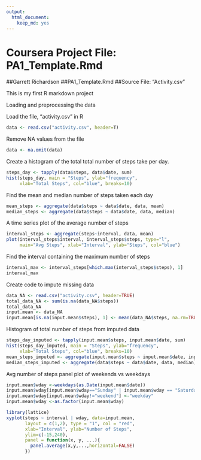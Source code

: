 ```yaml
---
output: 
  html_document: 
    keep_md: yes
---
```

Coursera Project File: PA1_Template.Rmd
========================
##Garrett Richardson
##PA1_Template.Rmd
##Source File: "Activity.csv"

This is my first R markdown project

Loading and preprocessing the data

Load the file, "activity.csv" in R
```r
data <- read.csv("activity.csv", header=T)
```

Remove NA values from the file
```r
data <- na.omit(data)
```

Create a histogram of the total total number of steps take per day.
```r
steps_day <- tapply(data$steps, data$date, sum)
hist(steps_day, main = "Steps", ylab="frequency", 
     xlab="Total Steps", col="blue", breaks=10)
```


Find the mean and median number of steps taken each day
```r
mean_steps <- aggregate(data$steps ~ data$date, data, mean)
median_steps <- aggregate(data$steps ~ data$date, data, median)
```

A time series plot of the average number of steps
```r
interval_steps <- aggregate(steps~interval, data, mean)
plot(interval_steps$interval, interval_steps$steps, type="l", 
     main="Avg Steps", xlab="Interval", ylab="Steps", col="blue")
```

Find the interval containing the maximum number of steps
```r
interval_max <- interval_steps[which.max(interval_steps$steps), 1]
interval_max
```
Create code to impute missing data
```r
data_NA <- read.csv("activity.csv", header=TRUE)
total_data_NA <- sum(is.na(data_NA$steps))
total_data_NA
input.mean <- data_NA
input.mean[is.na(input.mean$steps), 1] <- mean(data_NA$steps, na.rm=TRUE)
```
Histogram of total number of steps from imputed data
```r
steps_day_imputed <- tapply(input.mean$steps, input.mean$date, sum)
hist(steps_day_imputed, main = "Steps", ylab="frequency", 
     xlab="Total Steps", col="blue", breaks=10)
mean_steps_imputed <- aggregate(input.mean$steps ~ input.mean$date, input.mean, mean)
median_steps_imputed <- aggregate(data$steps ~ data$date, data, median)
```

Avg number of steps panel plot of weekends vs weekdays 
```r
input.mean$wday <-weekdays(as.Date(input.mean$date))
input.mean$wday[input.mean$wday=="Sunday" | input.mean$wday == "Saturday"]<-"weekend"
input.mean$wday[input.mean$wday!="weekend"] <-"weekday"
input.mean$wday <-as.factor(input.mean$wday)

library(lattice)
xyplot(steps ~ interval | wday, data=input.mean,
       layout = c(1,2), type = "1", col = "red", 
       xlab="Interval", ylab="Number of Steps", 
       ylim=c(-15,240),
       panel = function(x, y, ...){
         panel.average(x,y,...,horizontal=FALSE)
       })
```
